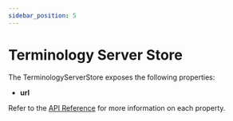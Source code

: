 ```yaml
---
sidebar_position: 5
---
```


# Terminology Server Store

The TerminologyServerStore exposes the following properties:

- **url**

Refer to the [API Reference](/smart-forms/docs/api/smart-forms-renderer/interfaces/TerminologyServerStoreType) for more information on each property.
